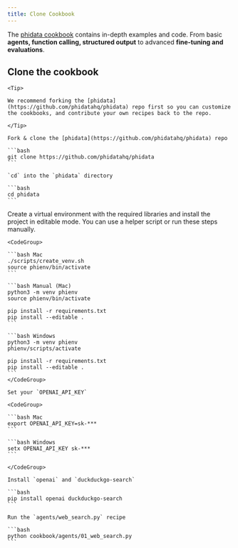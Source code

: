 ```yaml
---
title: Clone Cookbook
---
```


The [phidata cookbook](https://github.com/phidatahq/phidata/tree/main/cookbook) contains in-depth examples and code. From basic **agents, function calling, structured output** to advanced **fine-tuning and evaluations**.

## Clone the cookbook

<Steps>
  <Step title="Fork & clone the phidata repo">

    <Tip>

    We recommend forking the [phidata](https://github.com/phidatahq/phidata) repo first so you can customize the cookbooks, and contribute your own recipes back to the repo.

    </Tip>

    Fork & clone the [phidata](https://github.com/phidatahq/phidata) repo

    ```bash
    git clone https://github.com/phidatahq/phidata
    ```

    `cd` into the `phidata` directory

    ```bash
    cd phidata
    ```

  </Step>
  <Step title="Create a virtual environment">
    Create a virtual environment with the required libraries and install the project in editable mode. You can use a helper script or run these steps manually.

    <CodeGroup>

    ```bash Mac
    ./scripts/create_venv.sh
    source phienv/bin/activate
    ```

    ```bash Manual (Mac)
    python3 -m venv phienv
    source phienv/bin/activate

    pip install -r requirements.txt
    pip install --editable .
    ```

    ```bash Windows
    python3 -m venv phienv
    phienv/scripts/activate

    pip install -r requirements.txt
    pip install --editable .
    ```
    </CodeGroup>

  </Step>
  <Step title="Run any recipe">

    Set your `OPENAI_API_KEY`

    <CodeGroup>

    ```bash Mac
    export OPENAI_API_KEY=sk-***
    ```

    ```bash Windows
    setx OPENAI_API_KEY sk-***
    ```

    </CodeGroup>

    Install `openai` and `duckduckgo-search`

    ```bash
    pip install openai duckduckgo-search
    ```

    Run the `agents/web_search.py` recipe

    ```bash
    python cookbook/agents/01_web_search.py
    ```

  </Step>
</Steps>